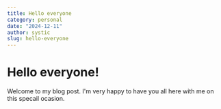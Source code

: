 ```yaml
---
title: Hello everyone
category: personal
date: "2024-12-11"
author: systic
slug: hello-everyone
---
```


# Hello everyone!

Welcome to my blog post. I'm very happy to have you all here with me on this specail ocasion.
